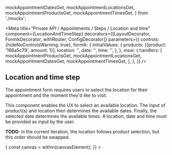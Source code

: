 

  mockAppointmentDatesGet,
  mockAppointmentLocationsGet,
  mockAppointmentProductsGet,
  mockAppointmentTimesGet,
} from './mocks';

<Meta
  title="Private API / Appointments / Steps / Location and time"
  component={LocationAndTimeStep}
  decorators={[LayoutDecorator, FormikDecorator, withRouter, ConfigDecorator]}
  parameters={{
    controls: {hideNoControlsWarning: true},
    formik: {
      initialValues: {
        products: [{product: '166a5c79', amount: 1}],
        location: '',
        date: '',
        time: '',
      },
    },
    msw: {
      handlers: [
        mockAppointmentProductsGet,
        mockAppointmentLocationsGet,
        mockAppointmentDatesGet,
        mockAppointmentTimesGet,
      ],
    },
  }}
/>

## Location and time step

The appointment form requires users to select the location for their appointment and the moment
they'd like to visit.

This component enables the UX to select an available location. The input of product(s) and location
then determines the available dates. Finally, the selected date determines the available times. A
location, date and time must be provided as input by the user.

**TODO**: in the current iteration, the location follows product selection, but this order should be
swapped.

<Canvas>
  <Story
    name="Initial state"
    play={async ({canvasElement}) => {
      const canvas = within(canvasElement);
    }}
  >
    <Card>
      <LocationAndTimeStep />
    </Card>
  </Story>
</Canvas>
